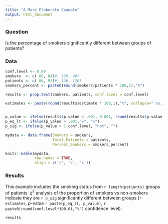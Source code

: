 ```yaml
---
title: "A More Elaborate Example"
output: html_document
---
```


### Question  
Is the percentage of smokers significantly different between groups of patients?

### Data  

```r
conf.level <- 0.99
smokers  <- c( 80, 84)#, 129, 90)
patients <- c( 86, 93)#, 136, 120)
smokers_percent <- paste0(round(smokers/patients * 100,1),"%")

results <- prop.test(smokers, patients, conf.level = conf.level)

estimates <- paste(round(results$estimate * 100,1),"%", collapse=" vs. ", sep="")


p_value <- ifelse(results$p.value < .001, 0.001, round(results$p.value,3))
p_eq_lt <- ifelse(p_value > .001,"=", "<")
p_sig <- ifelse(p_value > 1-conf.level, "not", "")


```



```r
mydata <- data.frame(Smokers = smokers, 
                     Total_Patients = patients, 
                     Percent_Smokers = smokers_percent)

knitr::kable(mydata,
             row.names = TRUE,
             align = c('c', 'c', 'c'))
```

### Results
This example includes the smoking status from `r length(patients)` groups of patients. ${\chi}^2$ analysis of the proportion of smokers vs non-smokers indicate they are `r p_sig` significantly different between groups (`r estimates`, $p$-value `r paste(p_eq_lt, p_value)`, `r paste0(round(conf.level*100,0),"%")` confidence level).


```r

results
```


